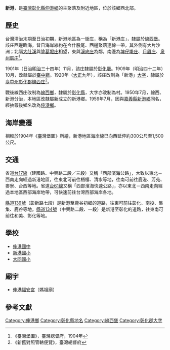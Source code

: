 {{noteTA　
|1 = zh-cn:庄; zh-hk:庄; zh-tw:庄;
}}
'''新港'''，是[[臺灣|臺灣]][[彰化縣|彰化縣]][[伸港鄉|伸港鄉]]的主聚落及附近地區，位於該鄉西北部。

==歷史==
台灣清治末期至日治初期，新港地區為一街庄，稱為「新港庄」，隸屬於[[線西堡|線西堡]]。該庄西邊臨海，昔日海岸線約在今什股尾、西邊聚落連線一帶，其外側有大片沙洲；北隔[[大肚溪|大肚溪]]與[[塗葛堀庄|塗葛堀庄]]相望，東與[[溪底_(彰化縣)|溪底庄]]為鄰，南邊為[[埤仔墘庄|埤仔墘庄]]、[[月眉_(彰化縣)|月眉庄]]、[[泉州厝庄|泉州厝庄]]<ref>《臺灣堡圖》，臺灣總督府，1904年</ref>。

1901年（日治[[明治|明治]]三十四年）11月，該庄隸屬於[[彰化廳|彰化廳]]。1909年（明治四十二年）10月，改隸屬於[[臺中廳|臺中廳]]。1920年（[[大正|大正]]九年），該庄改制為「新港」[[大字|大字]]，隸屬於[[臺中州|臺中州]][[彰化郡|彰化郡]][[線西庄|線西庄]]<ref>《新舊對照管轄便覽》，臺灣總督府</ref>。

戰後線西庄改制為[[線西鄉|線西鄉]]，隸屬於[[彰化縣|彰化縣]]，大字亦改制為村。1950年7月，線西、新港分治，本地區改隸屬新成立的新港鄉。1959年7月，因與[[嘉義縣|嘉義縣]][[新港鄉|新港鄉]]同名，經抽籤後鄉名改為[[伸港鄉|伸港鄉]]。

==海岸變遷==
相較於1904年《臺灣堡圖》所繪，新港地區海岸線已向西延伸約300公尺至1,500公尺。

==交通==
省道[[台17線|台17線]]（建國路、中興路二段／三段）又稱「西部濱海公路」，大致以東北－西南走向經過新港地區，往東北可前往梧棲、清水等地，往南可前往鹿港、芳苑、麥寮、台西等地。省道[[台61線|台61線]]又稱「西部濱海快速公路」，亦以東北－西南走向經過本地區西部海岸地帶，可快速前往台灣西部海岸各地。

[[縣道139號|縣道139號]]（彰新路七段）是新港至鹿谷初鄉的道路，往東可前往彰化、南投、集集、鹿谷等地。[[縣道134號|縣道134號]]（中興路二段、一段）是新港至彰化的道路，往東南可前往和美、彰化等地。

==學校==
*[[伸港國中|伸港國中]]
*[[彰化縣伸港鄉新港國民小學|新港國小]]
*[[彰化縣伸港鄉大同國民小學|大同國小]]

==廟宇==
*[[伸港福安宮|伸港福安宮]]（媽祖廟）

==參考文獻==
{{reflist}}

{{彰化郡}}

[[Category:伸港鄉|Category:伸港鄉]]
[[Category:彰化縣地名|Category:彰化縣地名]]
[[Category:線西堡|Category:線西堡]]
[[Category:彰化郡大字|Category:彰化郡大字]]
